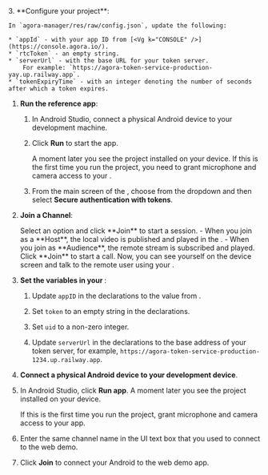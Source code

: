 <PlatformWrapper platform="android">

<ProductWrapper notAllowed="iot">
3. **Configure your project**:

    In `agora-manager/res/raw/config.json`, update the following:

    * `appId` - with your app ID from [<Vg k="CONSOLE" />](https://console.agora.io/).
    * `rtcToken` - an empty string.
    * `serverUrl` - with the base URL for your token server. 
        For example: `https://agora-token-service-production-yay.up.railway.app`.
    * `tokenExpiryTime` - with an integer denoting the number of seconds after which a token expires.

1.  **Run the <Vpl k="NAME" /> reference app**:

    1. In Android Studio, connect a physical Android device to your development machine.
    
    1. Click **Run** to start the app.

        A moment later you see the project installed on your device. If this is the first time you run the project, you need to grant microphone and camera access to your <Vpl k="CLIENT"/>.

    1. From the main screen of the <Vpl k="CLIENT" />, choose **<Vpd k="NAME" />** from the dropdown and then select **Secure authentication with tokens**.

1. **Join a Channel**:

    <ProductWrapper product="{['interactive-live-streaming', 'broadcast-streaming']}">
    Select an option and click **Join** to start a session.
    - When you join as a **Host**, the local video is published and played in the <Vpl k="CLIENT"/>.
    - When you join as **Audience**, the remote stream is subscribed and played.
    </ProductWrapper>

    <ProductWrapper product="video-calling">
    Click **Join** to start a call. Now, you can see yourself on the device screen and talk to the remote user using your <Vpl k="CLIENT"/>.
    </ProductWrapper>
</ProductWrapper>

<ProductWrapper product="iot">

3. **Set the variables in your <Vpl k="CLIENT" />**:
    1. Update `appID` in the declarations to the value from <Vg k="CONSOLE" />.

    1. Set `token` to an empty string in the declarations.

    1. Set `uid` to a non-zero integer.

    1.  Update `serverUrl` in the declarations to the base address of your token server, for example, `https://agora-token-service-production-1234.up.railway.app`.

1.  **Connect a physical Android device to your development device**.

1.  In Android Studio, click **Run app**. A moment later you see the project installed on your device.

    If this is the first time you run the project, grant microphone and camera access to your app.

6.  Enter the same channel name in the UI text box that you used to connect to the <Vg k="COMPANY" /> web demo.

7.  Click **Join** to connect your Android <Vpl k="CLIENT" /> to the web demo app.

</ProductWrapper>

</PlatformWrapper>
